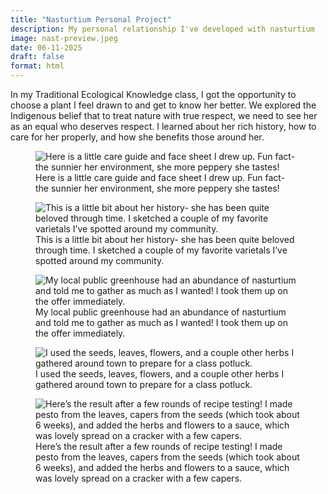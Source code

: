 ```yaml
---
title: "Nasturtium Personal Project"
description: My personal relationship I've developed with nasturtium
image: nast-preview.jpeg
date: 06-11-2025
draft: false
format: html
---
```


In my Traditional Ecological Knowledge class, I got the opportunity to choose a plant I feel drawn to and get to know her better. We explored the Indigenous belief that to treat nature with true respect, we need to see her as an equal who deserves respect. I learned about her rich history, how to care for her properly, and how she benefits those around her.

![Here is a little care guide and face sheet I drew up. Fun fact- the sunnier her environment, she more peppery she tastes!](nasttending.jpeg)

![This is a little bit about her history- she has been quite beloved through time. I sketched a couple of my favorite varietals I've spotted around my community.](nasthistory.jpeg)

![My local public greenhouse had an abundance of nasturtium and told me to gather as much as I wanted! I took them up on the offer immediately.](nasbasket.jpeg)

![I used the seeds, leaves, flowers, and a couple other herbs I gathered around town to prepare for a class potluck.](gathered.jpeg)

![Here's the result after a few rounds of recipe testing! I made pesto from the leaves, capers from the seeds (which took about 6 weeks), and added the herbs and flowers to a sauce, which was lovely spread on a cracker with a few capers.](nasturtiumfoods.jpeg)
